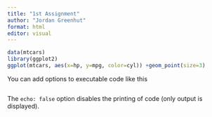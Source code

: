 ```yaml
---
title: "1st Assignment"
author: "Jordan Greenhut"
format: html
editor: visual
---
```


```r
data(mtcars)
library(ggplot2)
ggplot(mtcars, aes(x=hp, y=mpg, color=cyl)) +geom_point(size=3)
```

You can add options to executable code like this

```r

```

The `echo: false` option disables the printing of code (only output is displayed).
